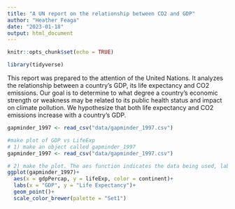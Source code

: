 ```yaml
---
title: "A UN report on the relationship between CO2 and GDP"
author: "Heather Feaga"
date: "2023-01-18"
output: html_document
---
```


```r
knitr::opts_chunk$set(echo = TRUE)
```

```r
library(tidyverse)
```

This report was prepared to the attention of the United Nations. It analyzes the relationship between a country's GDP, its life expectancy and CO2 emissions. Our goal is to determine to what degree a country’s economic strength or weakness may be related to its public health status and impact on climate pollution. We hypothesize that both life expectancy and CO2 emissions increase with a country's GDP.

```r
gapminder_1997 <- read_csv("data/gapminder_1997.csv")
```

```r
#make plot of GDP vs LifeExp
# 1) make an object called gapminder_1997
gapminder_1997 <- read_csv("data/gapminder_1997.csv")

# 2) make the plot. The aes function indicates the data being used, labs tells it what to label
ggplot(gapminder_1997)+
  aes(x = gdpPercap, y = lifeExp, color = continent)+
  labs(x = "GDP", y = "Life Expectancy")+
  geom_point()+
  scale_color_brewer(palette = "Set1")

```

